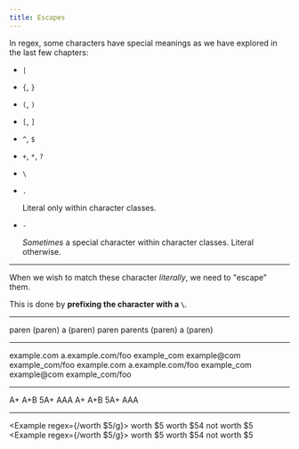 ```yaml
---
title: Escapes
---
```


In regex, some characters have special meanings as we have explored in the last few chapters:

-   `|`
-   `{`, `}`
-   `(`, `)`
-   `[`, `]`
-   `^`, `$`
-   `+`, `*`, `?`
-   `\`
-   `.`

    Literal only within character classes.

-   `-`

    _Sometimes_ a special character within character classes. Literal otherwise.

---

When we wish to match these character _literally_, we need to "escape" them.

This is done by **prefixing the character with a `\`**.

---

<Example regex={/\(paren\)/g}>
    <String>paren</String>
    <String>(paren)</String>
    <String>a (paren)</String>
</Example>
<Example regex={/(paren)/g}>
    <String>paren</String>
    <String>parents</String>
    <String>(paren)</String>
    <String>a (paren)</String>
</Example>

---

<Example regex={/example\.com/g}>
    <String>example.com</String>
    <String>a.example.com/foo</String>
    <String>example_com</String>
    <String>example@com</String>
    <String>example_com/foo</String>
</Example>
<Example regex={/example.com/g}>
    <String>example.com</String>
    <String>a.example.com/foo</String>
    <String>example_com</String>
    <String>example@com</String>
    <String>example_com/foo</String>
</Example>

---

<Example regex={/A\+/g}>
    <String>A+</String>
    <String>A+B</String>
    <String>5A+</String>
    <String>AAA</String>
</Example>
<Example regex={/A+/g}>
    <String>A+</String>
    <String>A+B</String>
    <String>5A+</String>
    <String>AAA</String>
</Example>

---

<Example regex={/worth \$5/g}>
    <String>worth $5</String>
    <String>worth $54</String>
    <String>not worth $5</String>
</Example>
<Example regex={/worth $5/g}>
    <String>worth $5</String>
    <String>worth $54</String>
    <String>not worth $5</String>
</Example>

